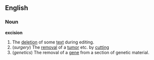 ==English==
===Noun===
'''excision'''
#The [[deletion]] of some [[text]] during editing.
#(''surgery'') The [[removal]] of a [[tumor]] etc. by [[cutting]]
#(''genetics'') The removal of a [[gene]] from a section of genetic material.